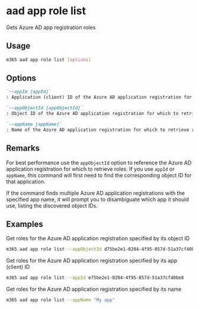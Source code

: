 
# aad app role list

Gets Azure AD app registration roles

## Usage

```sh
m365 aad app role list [options]
```

## Options

```md defintion-list
`--appId [appId]`
: Application (client) ID of the Azure AD application registration for which to retrieve roles. Specify either `appId`, `appObjectId` or `appName`

`--appObjectId [appObjectId]`
: Object ID of the Azure AD application registration for which to retrieve roles. Specify either `appId`, `appObjectId` or `appName`

`--appName [appName]`
: Name of the Azure AD application registration for which to retrieve roles. Specify either `appId`, `appObjectId` or `appName`
```

<Global />

## Remarks

For best performance use the `appObjectId` option to reference the Azure AD application registration for which to retrieve roles. If you use `appId` or `appName`, this command will first need to find the corresponding object ID for that application.

If the command finds multiple Azure AD application registrations with the specified app name, it will prompt you to disambiguate which app it should use, listing the discovered object IDs.

## Examples

Get roles for the Azure AD application registration specified by its object ID

```sh
m365 aad app role list --appObjectId d75be2e1-0204-4f95-857d-51a37cf40be8
```

Get roles for the Azure AD application registration specified by its app (client) ID

```sh
m365 aad app role list --appId e75be2e1-0204-4f95-857d-51a37cf40be8
```

Get roles for the Azure AD application registration specified by its name

```sh
m365 aad app role list --appName "My app"
```
